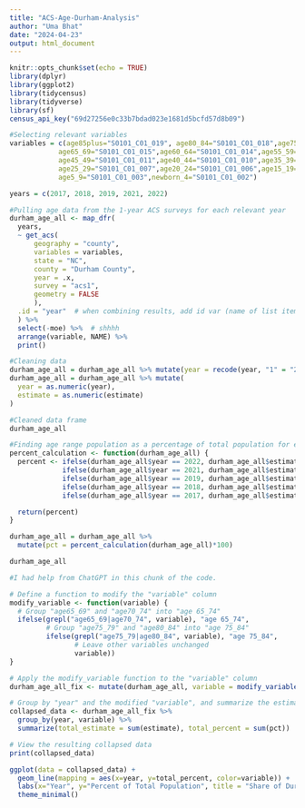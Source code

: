 ```yaml
---
title: "ACS-Age-Durham-Analysis"
author: "Uma Bhat"
date: "2024-04-23"
output: html_document
---
```


```r
knitr::opts_chunk$set(echo = TRUE)
library(dplyr)
library(ggplot2)
library(tidycensus)
library(tidyverse)
library(sf)
census_api_key("69d27256e0c33b7bdad023e1681d5bcfd57d8b09")
```


```r
#Selecting relevant variables
variables = c(age85plus="S0101_C01_019", age80_84="S0101_C01_018",age75_79="S0101_C01_017",age70_74="S0101_C01_016",
            age65_69="S0101_C01_015",age60_64="S0101_C01_014",age55_59="S0101_C01_013",age50_54="S0101_C01_012",
            age45_49="S0101_C01_011",age40_44="S0101_C01_010",age35_39="S0101_C01_009",age30_34="S0101_C01_008",
            age25_29="S0101_C01_007",age20_24="S0101_C01_006",age15_19="S0101_C01_005",age10_14="S0101_C01_004",
            age5_9="S0101_C01_003",newborn_4="S0101_C01_002")

years = c(2017, 2018, 2019, 2021, 2022)

#Pulling age data from the 1-year ACS surveys for each relevant year
durham_age_all <- map_dfr(
  years,
  ~ get_acs(
      geography = "county",
      variables = variables,
      state = "NC",
      county = "Durham County",
      year = .x,
      survey = "acs1",
      geometry = FALSE
      ),
  .id = "year"  # when combining results, add id var (name of list item)
  ) %>%
  select(-moe) %>%  # shhhh
  arrange(variable, NAME) %>%
  print()

#Cleaning data 
durham_age_all = durham_age_all %>% mutate(year = recode(year, "1" = "2017",  "2" = "2018", "3" = "2019", "4" = "2021", "5" = "2022"))
durham_age_all = durham_age_all %>% mutate(
  year = as.numeric(year),
  estimate = as.numeric(estimate)
)

#Cleaned data frame
durham_age_all
```
```r
#Finding age range population as a percentage of total population for each year
percent_calculation <- function(durham_age_all) {
  percent <- ifelse(durham_age_all$year == 2022, durham_age_all$estimate / 332680,
             ifelse(durham_age_all$year == 2021, durham_age_all$estimate / 326126,
             ifelse(durham_age_all$year == 2019, durham_age_all$estimate / 321488,
             ifelse(durham_age_all$year == 2018, durham_age_all$estimate / 316739,
             ifelse(durham_age_all$year == 2017, durham_age_all$estimate / 311640, NA)))))

  return(percent)
}

durham_age_all = durham_age_all %>%
  mutate(pct = percent_calculation(durham_age_all)*100)

durham_age_all
```

```r
#I had help from ChatGPT in this chunk of the code.

# Define a function to modify the "variable" column
modify_variable <- function(variable) {
  # Group "age65_69" and "age70_74" into "age 65_74"
  ifelse(grepl("age65_69|age70_74", variable), "age 65_74",
         # Group "age75_79" and "age80_84" into "age 75_84"
         ifelse(grepl("age75_79|age80_84", variable), "age 75_84",
                # Leave other variables unchanged
                variable))
}

# Apply the modify_variable function to the "variable" column
durham_age_all_fix <- mutate(durham_age_all, variable = modify_variable(variable))

# Group by "year" and the modified "variable", and summarize the estimates
collapsed_data <- durham_age_all_fix %>%
  group_by(year, variable) %>%
  summarize(total_estimate = sum(estimate), total_percent = sum(pct))

# View the resulting collapsed data
print(collapsed_data)
```

```r
ggplot(data = collapsed_data) +
  geom_line(mapping = aes(x=year, y=total_percent, color=variable)) +
  labs(x="Year", y="Percent of Total Population", title = "Share of Durham County residents by age range") + 
  theme_minimal()
``` 
